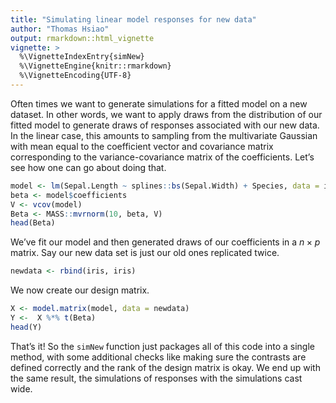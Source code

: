 ---
title: "Simulating linear model responses for new data"
author: "Thomas Hsiao"
output: rmarkdown::html_vignette
vignette: >
  %\VignetteIndexEntry{simNew}
  %\VignetteEngine{knitr::rmarkdown}
  %\VignetteEncoding{UTF-8}
---

Often times we want to generate simulations for a fitted model on a new dataset. In other words, we want to apply draws from the distribution of our fitted model to generate draws of responses associated with our new data. In the linear case, this amounts to sampling from the multivariate Gaussian with mean equal to the coefficient vector and covariance matrix corresponding to the variance-covariance matrix of the coefficients. Let's see how one can go about doing that. 

\begin{gather}
\beta \sim \text{MVN}(\beta,\bf{\Sigma})
\end{gather}

```{r}
model <- lm(Sepal.Length ~ splines::bs(Sepal.Width) + Species, data = iris)
beta <- model$coefficients
V <- vcov(model)
Beta <- MASS::mvrnorm(10, beta, V)
head(Beta)
```

We've fit our model and then generated draws of our coefficients in a $n \times p$ matrix. Say our new data set is just our old ones replicated twice. 

```{r}
newdata <- rbind(iris, iris)
```

We now create our design matrix.

```{r}
X <- model.matrix(model, data = newdata)
Y <-  X %*% t(Beta)
head(Y)
```

That's it! So the `simNew` function just packages all of this code into a single method, with some additional checks like making sure the contrasts are defined correctly and the rank of the design matrix is okay. We end up with the same result, the simulations of responses with the simulations cast wide. 

